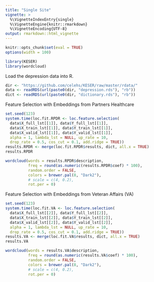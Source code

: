 ```yaml
---
title: "Single Site"
vignette: >
  %\VignetteIndexEntry{single}
  %\VignetteEngine{knitr::rmarkdown}
  %\VignetteEncoding{UTF-8}
output: rmarkdown::html_vignette
---
```


```r
knitr::opts_chunk$set(eval = TRUE)
options(width = 100)
```

```r
library(KESER)
library(wordcloud)
```

Load the depression data into R.

```r
dir <- "https://github.com/celehs/KESER/raw/master/rdata/"
data <- readRDS(url(paste0(dir, "depression.rds"), "rb"))
dict <- readRDS(url(paste0(dir, "dictionary.rds"), "rb"))
```

Feature Selection with Embeddings from Partners Healthcare 

```r
set.seed(123)
system.time(loc.fit.RPDR <- loc.feature.selection(
  data$X_full_lst[[1]], data$Y_full_lst[[1]],
  data$X_train_lst[[1]], data$Y_train_lst[[1]], 
  data$X_valid_lst[[1]], data$Y_valid_lst[[1]],
  alpha = 1, lambda_lst = NULL, up_rate = 10, 
  drop_rate = 0.5, cos_cut = 0.1, add.ridge = TRUE))
results.RPDR <- merge(loc.fit.RPDR$results, dict, all.x = TRUE)
results.RPDR
```

```r
wordcloud(words = results.RPDR$description,
          freq = round(as.numeric(results.RPDR$coef) * 100),
          random.order = FALSE,
          colors = brewer.pal(8, "Dark2"),
          # scale = c(4, 0.2),
          rot.per = 0)
```

Feature Selection with Embeddings from Veteran Affairs (VA)

```r
set.seed(123)
system.time(loc.fit.VA <- loc.feature.selection(
  data$X_full_lst[[2]], data$Y_full_lst[[2]],
  data$X_train_lst[[2]], data$Y_train_lst[[2]], 
  data$X_valid_lst[[2]], data$Y_valid_lst[[2]],
  alpha = 1, lambda_lst = NULL, up_rate = 10, 
  drop_rate = 0.5, cos_cut = 0.1, add.ridge = TRUE))
results.VA <- merge(loc.fit.VA$results, dict, all.x = TRUE)
results.VA
```

```r
wordcloud(words = results.VA$description,
          freq = round(as.numeric(results.VA$coef) * 100),
          random.order = FALSE,
          colors = brewer.pal(8, "Dark2"),
          # scale = c(4, 0.2),
          rot.per = 0)
```
